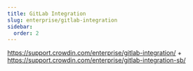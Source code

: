 ```yaml
---
title: GitLab Integration
slug: enterprise/gitlab-integration
sidebar:
  order: 2
---
```


https://support.crowdin.com/enterprise/gitlab-integration/ + https://support.crowdin.com/enterprise/gitlab-integration-sb/
